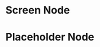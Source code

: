 
<Meta title="Advanced Authoring/Flowchart Components" />

# Screen Node

<TorusBG>
  <ScreenNodeBody
    data={{
      id: '1',
      type: 'screen',
      custom: { sequenceName: 'Screen 1' },
    }}
  />
</TorusBG>

# Placeholder Node

<TorusBG>
  <PlaceholderNodeBody
    data={{
      id: '1',
      type: 'screen',
      custom: { sequenceName: 'Screen 1' },
    }}
  />
</TorusBG>
